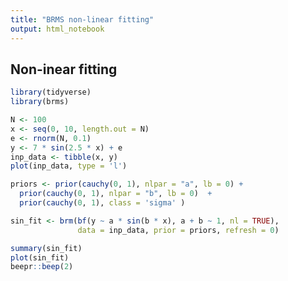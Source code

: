```yaml
---
title: "BRMS non-linear fitting"
output: html_notebook
---
```


## Non-inear fitting

```r
library(tidyverse)
library(brms)

N <- 100
x <- seq(0, 10, length.out = N)
e <- rnorm(N, 0.1)
y <- 7 * sin(2.5 * x) + e
inp_data <- tibble(x, y)
plot(inp_data, type = 'l')

priors <- prior(cauchy(0, 1), nlpar = "a", lb = 0) +
  prior(cauchy(0, 1), nlpar = "b", lb = 0)  +
  prior(cauchy(0, 1), class = 'sigma' )

sin_fit <- brm(bf(y ~ a * sin(b * x), a + b ~ 1, nl = TRUE),
               data = inp_data, prior = priors, refresh = 0)

summary(sin_fit)
plot(sin_fit)
beepr::beep(2)
```
